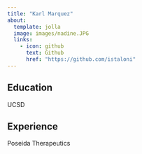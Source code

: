 ```yaml
---
title: "Karl Marquez"
about:
  template: jolla
  image: images/nadine.JPG
  links: 
    - icon: github
      text: Github
      href: "https://github.com/istaloni"
---
```


## Education

UCSD

## Experience

Poseida Therapeutics
